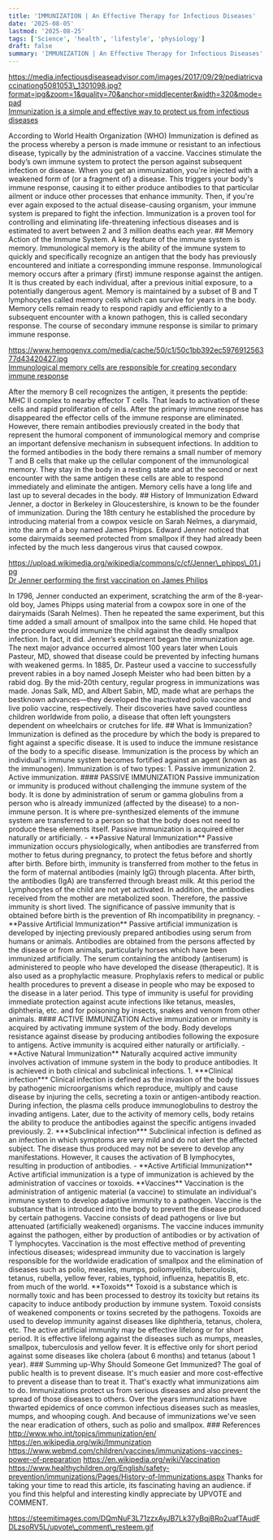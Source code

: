 ```yaml
---
title: 'IMMUNIZATION | An Effective Therapy for Infectious Diseases'
date: '2025-08-05'
lastmod: '2025-08-25'
tags: ['Science', 'health', 'lifestyle', 'physiology']
draft: false
summary: 'IMMUNIZATION | An Effective Therapy for Infectious Diseases'
---
```


https://media.infectiousdiseaseadvisor.com/images/2017/09/29/pediatricvaccinationg5081053\_1301098.jpg?format=jpg&zoom=1&quality=70&anchor=middlecenter&width=320&mode=pad  
[Immunization is a simple and effective way to protect us from infectious diseases](https://media.infectiousdiseaseadvisor.com/images/2017/09/29/pediatricvaccinationg5081053_1301098.jpg?format=jpg&zoom=1&quality=70&anchor=middlecenter&width=320&mode=pad)

According to World Health Organization (WHO) Immunization is defined as the process whereby a person is made immune or resistant to an infectious disease, typically by the administration of a vaccine. Vaccines stimulate the body’s own immune system to protect the person against subsequent infection or disease. When you get an immunization, you're injected with a weakened form of (or a fragment of) a disease. This triggers your body's immune response, causing it to either produce antibodies to that particular ailment or induce other processes that enhance immunity. Then, if you're ever again exposed to the actual disease-causing organism, your immune system is prepared to fight the infection. Immunization is a proven tool for controlling and eliminating life-threatening infectious diseases and is estimated to avert between 2 and 3 million deaths each year. ## Memory Action of the Immune System. A key feature of the immune system is memory. Immunological memory is the ability of the immune system to quickly and specifically recognize an antigen that the body has previously encountered and initiate a corresponding immune response. Immunological memory occurs after a primary (first) immune response against the antigen. It is thus created by each individual, after a previous initial exposure, to a potentially dangerous agent. Memory is maintained by a subset of B and T lymphocytes called memory cells which can survive for years in the body. Memory cells remain ready to respond rapidly and efficiently to a subsequent encounter with a known pathogen, this is called secondary response. The course of secondary immune response is similar to primary immune response.

https://www.hemogenyx.com/media/cache/50/c1/50c1bb392ec597691256377d43420427.jpg  
[Immunological memory cells are responsible for creating secondary immune response](https://www.hemogenyx.com/media/cache/50/c1/50c1bb392ec597691256377d43420427.jpg)

After the memory B cell recognizes the antigen, it presents the peptide: MHC II complex to nearby effector T cells. That leads to activation of these cells and rapid proliferation of cells. After the primary immune response has disappeared the effector cells of the immune response are eliminated. However, there remain antibodies previously created in the body that represent the humoral component of immunological memory and comprise an important defensive mechanism in subsequent infections. In addition to the formed antibodies in the body there remains a small number of memory T and B cells that make up the cellular component of the immunological memory. They stay in the body in a resting state and at the second or next encounter with the same antigen these cells are able to respond immediately and eliminate the antigen. Memory cells have a long life and last up to several decades in the body. ## History of Immunization Edward Jenner, a doctor in Berkeley in Gloucestershire, is known to be the founder of immunization. During the 18th century he established the procedure by introducing material from a cowpox vesicle on Sarah Nelmes, a diarymaid, into the arm of a boy named James Phipps. Edward Jenner noticed that some dairymaids seemed protected from smallpox if they had already been infected by the much less dangerous virus that caused cowpox.

https://upload.wikimedia.org/wikipedia/commons/c/cf/Jenner\_phipps\_01.jpg  
[Dr Jenner performing the first vaccination on James Philips](https://upload.wikimedia.org/wikipedia/commons/c/cf/Jenner_phipps_01.jpg)

In 1796, Jenner conducted an experiment, scratching the arm of the 8-year-old boy, James Phipps using material from a cowpox sore in one of the dairymaids (Sarah Nelmes). Then he repeated the same experiment, but this time added a small amount of smallpox into the same child. He hoped that the procedure would immunize the child against the deadly smallpox infection. In fact, it did. Jenner’s experiment began the immunization age. The next major advance occurred almost 100 years later when Louis Pasteur, MD, showed that disease could be prevented by infecting humans with weakened germs. In 1885, Dr. Pasteur used a vaccine to successfully prevent rabies in a boy named Joseph Meister who had been bitten by a rabid dog. By the mid-20th century, regular progress in immunizations was made. Jonas Salk, MD, and Albert Sabin, MD, made what are perhaps the bestknown advances—they developed the inactivated polio vaccine and live polio vaccine, respectively. Their discoveries have saved countless children worldwide from polio, a disease that often left youngsters dependent on wheelchairs or crutches for life. ## What is Immunization? Immunization is defined as the procedure by which the body is prepared to fight against a specific disease. It is used to induce the immune resistance of the body to a specific disease. Immunization is the process by which an individual's immune system becomes fortified against an agent (known as the immunogen). Immunization is of two types: 1. Passive immunization 2. Active immunization. #### PASSIVE IMMUNIZATION Passive immunization or immunity is produced without challenging the immune system of the body. It is done by administration of serum or gamma globulins from a person who is already immunized (affected by the disease) to a non-immune person. It is where pre-synthesized elements of the immune system are transferred to a person so that the body does not need to produce these elements itself. Passive immunization is acquired either naturally or artificially. - \*\*Passive Natural Immunization\*\* Passive immunization occurs physiologically, when antibodies are transferred from mother to fetus during pregnancy, to protect the fetus before and shortly after birth. Before birth, immunity is transferred from mother to the fetus in the form of maternal antibodies (mainly IgG) through placenta. After birth, the antibodies (IgA) are transferred through breast milk. At this period the Lymphocytes of the child are not yet activated. In addition, the antibodies received from the mother are metabolized soon. Therefore, the passive immunity is short lived. The significance of passive immunity that is obtained before birth is the prevention of Rh incompatibility in pregnancy. - \*\*Passive Artificial Immunization\*\* Passive artificial immunization is developed by injecting previously prepared antibodies using serum from humans or animals. Antibodies are obtained from the persons affected by the disease or from animals, particularly horses which have been immunized artificially. The serum containing the antibody (antiserum) is administered to people who have developed the disease (therapeutic). It is also used as a prophylactic measure. Prophylaxis refers to medical or public health procedures to prevent a disease in people who may be exposed to the disease in a later period. This type of immunity is useful for providing immediate protection against acute infections like tetanus, measles, diphtheria, etc. and for poisoning by insects, snakes and venom from other animals. #### ACTIVE IMMUNIZATION Active immunization or immunity is acquired by activating immune system of the body. Body develops resistance against disease by producing antibodies following the exposure to antigens. Active immunity is acquired either naturally or artificially. - \*\*Active Natural Immunization\*\* Naturally acquired active immunity involves activation of immune system in the body to produce antibodies. It is achieved in both clinical and subclinical infections. 1. \*\*\*Clinical infection\*\*\* Clinical infection is defined as the invasion of the body tissues by pathogenic microorganisms which reproduce, multiply and cause disease by injuring the cells, secreting a toxin or antigen-antibody reaction. During infection, the plasma cells produce immunoglobulins to destroy the invading antigens. Later, due to the activity of memory cells, body retains the ability to produce the antibodies against the specific antigens invaded previously. 2. \*\*\*Subclinical infection\*\*\* Subclinical infection is defined as an infection in which symptoms are very mild and do not alert the affected subject. The disease thus produced may not be severe to develop any manifestations. However, it causes the activation of B lymphocytes, resulting in production of antibodies. - \*\*Active Artificial Immunization\*\* Active artificial immunization is a type of immunization is achieved by the administration of vaccines or toxoids. \*\*Vaccines\*\* Vaccination is the administration of antigenic material (a vaccine) to stimulate an individual's immune system to develop adaptive immunity to a pathogen. Vaccine is the substance that is introduced into the body to prevent the disease produced by certain pathogens. Vaccine consists of dead pathogens or live but attenuated (artificially weakened) organisms. The vaccine induces immunity against the pathogen, either by production of antibodies or by activation of T lymphocytes. Vaccination is the most effective method of preventing infectious diseases; widespread immunity due to vaccination is largely responsible for the worldwide eradication of smallpox and the elimination of diseases such as polio, measles, mumps, poliomyelitis, tuberculosis, tetanus, rubella, yellow fever, rabies, typhoid, influenza, hepatitis B, etc. from much of the world. \*\*Toxoids\*\* Toxoid is a substance which is normally toxic and has been processed to destroy its toxicity but retains its capacity to induce antibody production by immune system. Toxoid consists of weakened components or toxins secreted by the pathogens. Toxoids are used to develop immunity against diseases like diphtheria, tetanus, cholera, etc. The active artificial immunity may be effective lifelong or for short period. It is effective lifelong against the diseases such as mumps, measles, smallpox, tuberculosis and yellow fever. It is effective only for short period against some diseases like cholera (about 6 months) and tetanus (about 1 year). ### Summing up-Why Should Someone Get Immunized? The goal of public health is to prevent disease. It's much easier and more cost-effective to prevent a disease than to treat it. That's exactly what immunizations aim to do. Immunizations protect us from serious diseases and also prevent the spread of those diseases to others. Over the years immunizations have thwarted epidemics of once common infectious diseases such as measles, mumps, and whooping cough. And because of immunizations we've seen the near eradication of others, such as polio and smallpox. ### References http://www.who.int/topics/immunization/en/ https://en.wikipedia.org/wiki/Immunization https://www.webmd.com/children/vaccines/immunizations-vaccines-power-of-preparation https://en.wikipedia.org/wiki/Vaccination https://www.healthychildren.org/English/safety-prevention/immunizations/Pages/History-of-Immunizations.aspx Thanks for taking your time to read this article, its fascinating having an audience. if you find this helpful and interesting kindly appreciate by UPVOTE and COMMENT.

https://steemitimages.com/DQmNuF3L71zzxAyJB7Lk37yBqjBRo2uafTAudFDLzsoRV5L/upvote\_comment\_resteem.gif
